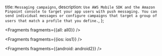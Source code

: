   title: `Messaging campaigns`,
  description: `Use AWS Mobile SDK and the Amazon Pinpoint console to target your app users with push messaging. You can send individual messages or configure campaigns that target a group of users that match a profile that you define.`,
};


<Fragments fragments={{all: all0}} />


<Fragments fragments={{ios: ios1}} />


<Fragments fragments={{android: android2}} />